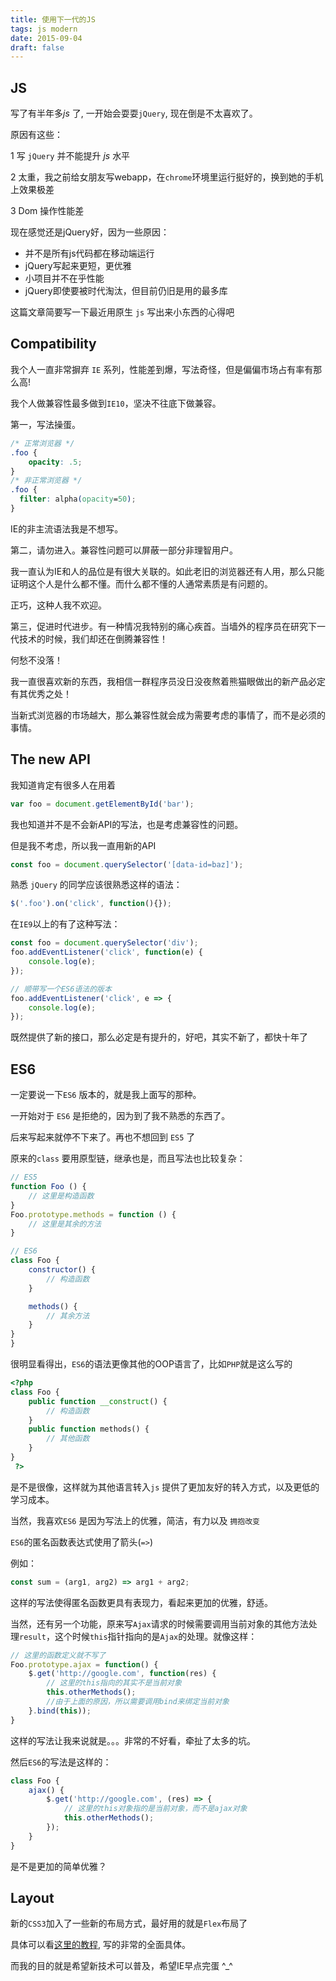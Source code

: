 ```yaml
---
title: 使用下一代的JS
tags: js modern
date: 2015-09-04
draft: false
---
```


## JS

写了有半年多*js* 了, 一开始会耍耍`jQuery`, 现在倒是不太喜欢了。

原因有这些：

1 写 `jQuery` 并不能提升 *js* 水平

2 太重，我之前给女朋友写webapp，在`chrome`环境里运行挺好的，换到她的手机上效果极差

3 Dom 操作性能差

现在感觉还是jQuery好，因为一些原因：

* 并不是所有js代码都在移动端运行
* jQuery写起来更短，更优雅
* 小项目并不在乎性能
* jQuery即使要被时代淘汰，但目前仍旧是用的最多库

这篇文章简要写一下最近用原生 `js` 写出来小东西的心得吧

## Compatibility

我个人一直非常摒弃 `IE` 系列，性能差到爆，写法奇怪，但是偏偏市场占有率有那么高!

我个人做兼容性最多做到`IE10`，坚决不往底下做兼容。

第一，写法操蛋。
```css
/* 正常浏览器 */
.foo {
	opacity: .5;
}
/* 非正常浏览器 */
.foo {
  filter: alpha(opacity=50);
}
```
IE的非主流语法我是不想写。

第二，请勿进入。兼容性问题可以屏蔽一部分非理智用户。

我一直认为IE和人的品位是有很大关联的。如此老旧的浏览器还有人用，那么只能证明这个人是什么都不懂。而什么都不懂的人通常素质是有问题的。

正巧，这种人我不欢迎。

第三，促进时代进步。有一种情况我特别的痛心疾首。当墙外的程序员在研究下一代技术的时候，我们却还在倒腾兼容性！

何愁不没落！

我一直很喜欢新的东西，我相信一群程序员没日没夜熬着熊猫眼做出的新产品必定有其优秀之处！

当新式浏览器的市场越大，那么兼容性就会成为需要考虑的事情了，而不是必须的事情。

## The new API

我知道肯定有很多人在用着
```js
var foo = document.getElementById('bar');
```
我也知道并不是不会新API的写法，也是考虑兼容性的问题。

但是我不考虑，所以我一直用新的API
```js
const foo = document.querySelector('[data-id=baz]');
```

熟悉 `jQuery` 的同学应该很熟悉这样的语法：
```js
$('.foo').on('click', function(){});
```
在`IE9`以上的有了这种写法：
```js
const foo = document.querySelector('div');
foo.addEventListener('click', function(e) {
	console.log(e);
});

// 顺带写一个ES6语法的版本
foo.addEventListener('click', e => {
	console.log(e);
});
```
既然提供了新的接口，那么必定是有提升的，好吧，其实不新了，都快十年了

## ES6

一定要说一下`ES6` 版本的，就是我上面写的那种。

一开始对于 `ES6` 是拒绝的，因为到了我不熟悉的东西了。

后来写起来就停不下来了。再也不想回到 `ES5` 了

原来的`class` 要用原型链，继承也是，而且写法也比较复杂：
```js
// ES5
function Foo () {
	// 这里是构造函数
}
Foo.prototype.methods = function () {
	// 这里是其余的方法
}

// ES6
class Foo {
	constructor() {
		// 构造函数
	}

	methods() {
		// 其余方法
	}
}
}
```
很明显看得出，`ES6`的语法更像其他的OOP语言了，比如`PHP`就是这么写的
```php
<?php 
class Foo {
	public function __construct() {
		// 构造函数
	}
	public function methods() {
		// 其他函数
	}
}
 ?>
```
是不是很像，这样就为其他语言转入`js` 提供了更加友好的转入方式，以及更低的学习成本。

当然，我喜欢`ES6` 是因为写法上的优雅，简洁，有力以及 `拥抱改变` 

`ES6`的匿名函数表达式使用了箭头(`=>`)

例如：
```js
const sum = (arg1, arg2) => arg1 + arg2;
```
这样的写法使得匿名函数更具有表现力，看起来更加的优雅，舒适。

当然，还有另一个功能，原来写`Ajax`请求的时候需要调用当前对象的其他方法处理`result`，这个时候`this`指针指向的是`Ajax`的处理。就像这样：
```js
// 这里的函数定义就不写了
Foo.prototype.ajax = function() {
	$.get('http://google.com', function(res) {
		// 这里的this指向的其实不是当前对象
		this.otherMethods();
		//由于上面的原因，所以需要调用bind来绑定当前对象
	}.bind(this));
}
```
这样的写法让我来说就是。。。非常的不好看，牵扯了太多的坑。

然后`ES6`的写法是这样的：
```js
class Foo {
	ajax() {
		$.get('http://google.com', (res) => {
			// 这里的this对象指的是当前对象，而不是ajax对象
			this.otherMethods();
		});
	}
}
```

是不是更加的简单优雅？

## Layout

新的`CSS3`加入了一些新的布局方式，最好用的就是`Flex`布局了

具体可以看[这里的教程](https://css-tricks.com/snippets/css/a-guide-to-flexbox/), 写的非常的全面具体。

而我的目的就是希望新技术可以普及，希望IE早点完蛋 ^_^